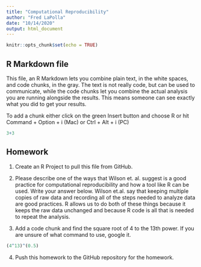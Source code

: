 ```yaml
---
title: "Computational Reproducibility"
author: "Fred LaPolla"
date: "10/14/2020"
output: html_document
---
```


```r
knitr::opts_chunk$set(echo = TRUE)
```

## R Markdown file

This file, an R Markdown lets you combine plain text, in the white spaces, and code chunks, in the gray. The text is not really code, but can be used to communicate, while the code chunks let you combine the actual analysis you are running alongside the results. This means someone can see exactly what you did to get your results.

To add a chunk either click on the green Insert button and choose R or hit Command + Option + i (Mac) or Ctrl + Alt + i (PC)

```r
3+3
```

## Homework

1) Create an R Project to pull this file from GitHub. 

2) Please describe one of the ways that Wilson et. al. suggest is a good practice for computational reproducibility and how a tool like R can be used. Write your answer below.
Wilson et.al. say that keeping multiple copies of raw data and recording all of the steps needed to analyze data are good practices. R allows us to do both of these things because it keeps the raw data unchanged and because R code is all that is needed to repeat the analysis. 

3) Add a code chunk and find the square root of 4 to the 13th power. If you are unsure of what command to use, google it. 
```r
(4^13)^(0.5)
```


4) Push this homework to the GitHub repository for the homework. 





